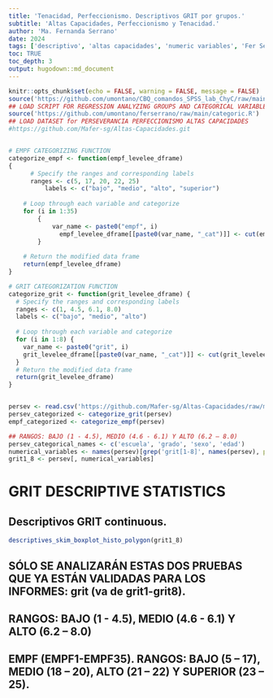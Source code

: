 ```yaml
---
title: 'Tenacidad, Perfeccionismo. Descriptivos GRIT por grupos.'
subtitle: 'Altas Capacidades, Perfeccionismo y Tenacidad.'
author: 'Ma. Fernanda Serrano'
date: 2024
tags: ['descriptivo', 'altas capacidades', 'numeric variables', 'Fer Serrano', 'tenacidad', 'perfeccionismo']
toc: TRUE
toc_depth: 3
output: hugodown::md_document
---
```

```r
knitr::opts_chunk$set(echo = FALSE, warning = FALSE, message = FALSE)
source('https://github.com/umontano/CBQ_comandos_SPSS_lab_ChyC/raw/main/correlation_graphics.R')
## LOAD SCRIPT FOR REGRESSION ANALYZING GROUPS AND CATEGORICAL VARIABLES. INCULDING MAKING DESCRIPTIOVE BOXPLOTS AND HISTOGRAMS
source('https://github.com/umontano/ferserrano/raw/main/categoric.R')
## LOAD DATASET for PERSEVERANCIA PERFECCIONISMO ALTAS CAPACIDADES
#https://github.com/Mafer-sg/Altas-Capacidades.git


# EMPF CATEGORIZING FUNCTION
categorize_empf <- function(empf_levelee_dframe)
{
	  # Specify the ranges and corresponding labels
	  ranges <- c(5, 17, 20, 22, 25)
          labels <- c("bajo", "medio", "alto", "superior")
    
    # Loop through each variable and categorize
    for (i in 1:35) 
        {
	        var_name <- paste0("empf", i)
              empf_levelee_dframe[[paste0(var_name, "_cat")]] <- cut(empf_levelee_dframe[[var_name]], breaks = ranges, labels = labels, include.lowest = TRUE)
        }
    
    # Return the modified data frame
    return(empf_levelee_dframe)
}

# GRIT CATEGORIZATION FUNCTION
categorize_grit <- function(grit_levelee_dframe) {
  # Specify the ranges and corresponding labels
  ranges <- c(1, 4.5, 6.1, 8.0)
  labels <- c("bajo", "medio", "alto")
  
  # Loop through each variable and categorize
  for (i in 1:8) {
    var_name <- paste0("grit", i)
    grit_levelee_dframe[[paste0(var_name, "_cat")]] <- cut(grit_levelee_dframe[[var_name]], breaks = ranges, labels = labels, include.lowest = TRUE)
  }
  # Return the modified data frame
  return(grit_levelee_dframe)
}


persev <- read.csv('https://github.com/Mafer-sg/Altas-Capacidades/raw/main/cpt.csv')
persev_categorized <- categorize_grit(persev)
empf_categorized <- categorize_empf(persev)

## RANGOS: BAJO (1 - 4.5), MEDIO (4.6 - 6.1) Y ALTO (6.2 – 8.0) 
persev_categorical_names <- c('escuela', 'grado', 'sexo', 'edad')
numerical_variables <- names(persev)[grep('grit[1-8]', names(persev), perl=TRUE)]
grit1_8 <- persev[, numerical_variables]
```

##################################################
##################################################
# GRIT DESCRIPTIVE STATISTICS

## Descriptivos GRIT continuous.
```r
descriptives_skim_boxplot_histo_polygon(grit1_8)
```

## SÓLO SE ANALIZARÁN ESTAS DOS PRUEBAS QUE YA ESTÁN VALIDADAS PARA LOS INFORMES: grit (va de grit1-grit8). 
## RANGOS: BAJO (1 - 4.5), MEDIO (4.6 - 6.1) Y ALTO (6.2 – 8.0) 
## EMPF (EMPF1-EMPF35). RANGOS: BAJO (5 – 17), MEDIO (18 – 20), ALTO (21 – 22) Y SUPERIOR (23 – 25). 
